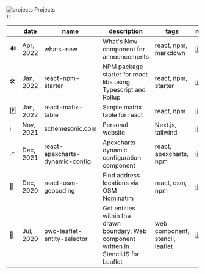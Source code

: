   <div className="my-5 mb-5 flex items-center text-lg">
    <img
      alt="projects"
      src={require("../../../public/images/sword.png").default.src}
      width={32}
      height={32}
    />
    <span className="ml-2">Projects</span>
  </div>
);

<ProjectTitle />

<div className="overflow-x-auto">

|     | date      | name                            | description                                                                            | tags                            | repo                                                                | site                                                                |
| --- | --------- | ------------------------------- | -------------------------------------------------------------------------------------- | ------------------------------- | ------------------------------------------------------------------- | ------------------------------------------------------------------- |
| 🔊  | Apr, 2022 | whats-new                       | What's New component for announcements                                                 | react, npm, markdown            | [link](https://github.com/SchemeSonic/react-npm-starter)            | [link](https://react-whats-new.netlify.app)                         |
| 🛠️  | Jan, 2022 | react-npm-starter               | NPM package starter for react libs using Typescript and Rollup                         | react, npm, starter             | [link](https://github.com/SchemeSonic/react-npm-starter)            | [link](https://github.com/SchemeSonic/react-npm-starter)            |
| #️⃣  | Jan, 2022 | react-matix-table               | Simple matrix table for react                                                          | react, npm                      | [link](https://github.com/Paraboly/react-matrix-table)              | [link](https://www.npmjs.com/package/@paraboly/react-matrix-table)  |
| ℹ️  | Nov, 2021 | schemesonic.com                 | Personal website                                                                       | Next.js, tailwind               | [link](https://github.com/SchemeSonic/schemesonic.github.io)        | [link](https://www.schemesonic.com)                                 |
| 📈  | Dec, 2021 | react-apexcharts-dynamic-config | Apexcharts dynamic configuration component                                             | react, apexcharts, npm          | [link](https://github.com/Paraboly/react-apexcharts-dynamic-config) | [link](https://react-apexcharts-dynamic-config.netlify.app/)        |
| 📍  | Dec, 2020 | react-osm-geocoding             | Find address locations via OSM Nominatim                                               | react, osm, npm                 | [link](https://github.com/Paraboly/react-osm-geocoding)             | [link](https://www.npmjs.com/package/@paraboly/react-osm-geocoding) |
| 📌  | Jul, 2020 | pwc-leaflet-entity-selector     | Get entities within the drawn boundary. Web component written in StencilJS for Leaflet | web component, stencil, leaflet | [link](https://github.com/Paraboly/pwc-leaflet-entity-selector)     | [link](https://paraboly.github.io/pwc-leaflet-entity-selector/)     |

</div>
